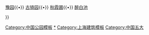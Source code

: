 {{Navbox
|name = 上海五大古典园林
|title = [[上海市|上海]]五大[[中國園林|古典园林]]
|list1 = <div>
[[曲水园]]{{•}} [[豫园]]{{•}} [[古猗园]]{{•}} [[秋霞圃]]{{•}} [[醉白池]]

</div>

}}<noinclude>
[[Category:中国公园模板]]
[[Category:上海园林|*]]
[[Category:上海建筑模板]]
[[Category:中国五大]]
</noinclude>
